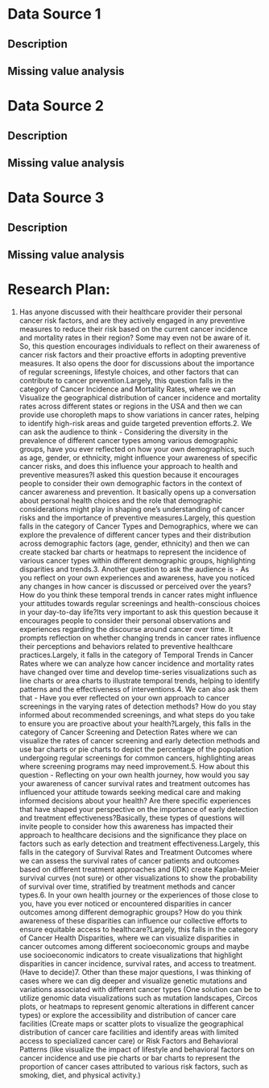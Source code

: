 # Data Source 1

## Description

## Missing value analysis

# Data Source 2

## Description

## Missing value analysis

# Data Source 3

## Description

## Missing value analysis

# **Research Plan:**

1.  Has anyone discussed with their healthcare provider their personal cancer risk factors, and are they actively engaged in any preventive measures to reduce their risk based on the current cancer incidence and mortality rates in their region? Some may even not be aware of it. So, this question encourages individuals to reflect on their awareness of cancer risk factors and their proactive efforts in adopting preventive measures. It also opens the door for discussions about the importance of regular screenings, lifestyle choices, and other factors that can contribute to cancer prevention.Largely, this question falls in the category of Cancer Incidence and Mortality Rates, where we can Visualize the geographical distribution of cancer incidence and mortality rates across different states or regions in the USA and then we can provide use choropleth maps to show variations in cancer rates, helping to identify high-risk areas and guide targeted prevention efforts.2. We can ask the audience to think - Considering the diversity in the prevalence of different cancer types among various demographic groups, have you ever reflected on how your own demographics, such as age, gender, or ethnicity, might influence your awareness of specific cancer risks, and does this influence your approach to health and preventive measures?I asked this question because it encourages people to consider their own demographic factors in the context of cancer awareness and prevention. It basically opens up a conversation about personal health choices and the role that demographic considerations might play in shaping one's understanding of cancer risks and the importance of preventive measures.Largely, this question falls in the category of Cancer Types and Demographics, where we can explore the prevalence of different cancer types and their distribution across demographic factors (age, gender, ethnicity) and then we can create stacked bar charts or heatmaps to represent the incidence of various cancer types within different demographic groups, highlighting disparities and trends.3. Another question to ask the audience is - As you reflect on your own experiences and awareness, have you noticed any changes in how cancer is discussed or perceived over the years? How do you think these temporal trends in cancer rates might influence your attitudes towards regular screenings and health-conscious choices in your day-to-day life?Its very important to ask this question because it encourages people to consider their personal observations and experiences regarding the discourse around cancer over time. It prompts reflection on whether changing trends in cancer rates influence their perceptions and behaviors related to preventive healthcare practices.Largely, it falls in the category of Temporal Trends in Cancer Rates where we can analyze how cancer incidence and mortality rates have changed over time and develop time-series visualizations such as line charts or area charts to illustrate temporal trends, helping to identify patterns and the effectiveness of interventions.4. We can also ask them that - Have you ever reflected on your own approach to cancer screenings in the varying rates of detection methods? How do you stay informed about recommended screenings, and what steps do you take to ensure you are proactive about your health?Largely, this falls in the category of Cancer Screening and Detection Rates where we can visualize the rates of cancer screening and early detection methods and use bar charts or pie charts to depict the percentage of the population undergoing regular screenings for common cancers, highlighting areas where screening programs may need improvement.5. How about this question - Reflecting on your own health journey, how would you say your awareness of cancer survival rates and treatment outcomes has influenced your attitude towards seeking medical care and making informed decisions about your health? Are there specific experiences that have shaped your perspective on the importance of early detection and treatment effectiveness?Basically, these types of questions will invite people to consider how this awareness has impacted their approach to healthcare decisions and the significance they place on factors such as early detection and treatment effectiveness.Largely, this falls in the category of Survival Rates and Treatment Outcomes where we can assess the survival rates of cancer patients and outcomes based on different treatment approaches and (IDK) create Kaplan-Meier survival curves (not sure) or other visualizations to show the probability of survival over time, stratified by treatment methods and cancer types.6. In your own health journey or the experiences of those close to you, have you ever noticed or encountered disparities in cancer outcomes among different demographic groups? How do you think awareness of these disparities can influence our collective efforts to ensure equitable access to healthcare?Largely, this falls in the category of Cancer Health Disparities, where we can visualize disparities in cancer outcomes among different socioeconomic groups and maybe use socioeconomic indicators to create visualizations that highlight disparities in cancer incidence, survival rates, and access to treatment. (Have to decide)7. Other than these major questions, I was thinking of cases where we can dig deeper and visualize genetic mutations and variations associated with different cancer types (One solution can be to utilize genomic data visualizations such as mutation landscapes, Circos plots, or heatmaps to represent genomic alterations in different cancer types) or explore the accessibility and distribution of cancer care facilities (Create maps or scatter plots to visualize the geographical distribution of cancer care facilities and identify areas with limited access to specialized cancer care) or Risk Factors and Behavioral Patterns (like visualize the impact of lifestyle and behavioral factors on cancer incidence and use pie charts or bar charts to represent the proportion of cancer cases attributed to various risk factors, such as smoking, diet, and physical activity.)
